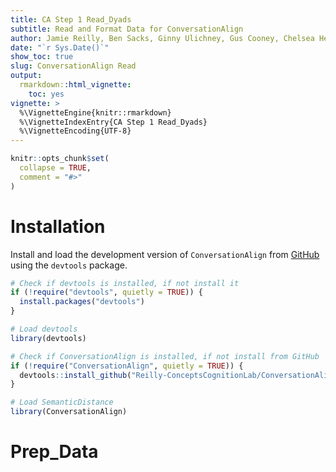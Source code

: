```yaml
---
title: CA Step 1 Read_Dyads
subtitle: Read and Format Data for ConversationAlign
author: Jamie Reilly, Ben Sacks, Ginny Ulichney, Gus Cooney, Chelsea Helion
date: "`r Sys.Date()`"
show_toc: true
slug: ConversationAlign Read
output:
  rmarkdown::html_vignette:
    toc: yes
vignette: >
  %\VignetteEngine{knitr::rmarkdown}
  %\VignetteIndexEntry{CA Step 1 Read_Dyads}
  %\VignetteEncoding{UTF-8}
---
```


```r
knitr::opts_chunk$set(
  collapse = TRUE,
  comment = "#>"
)
```

# Installation
Install and load the development version of `ConversationAlign` from [GitHub](https://github.com/) using the `devtools` package.
```r
# Check if devtools is installed, if not install it
if (!require("devtools", quietly = TRUE)) {
  install.packages("devtools")
}

# Load devtools
library(devtools)

# Check if ConversationAlign is installed, if not install from GitHub
if (!require("ConversationAlign", quietly = TRUE)) {
  devtools::install_github("Reilly-ConceptsCognitionLab/ConversationAlign")
}

# Load SemanticDistance
library(ConversationAlign)
```

# Prep_Data
